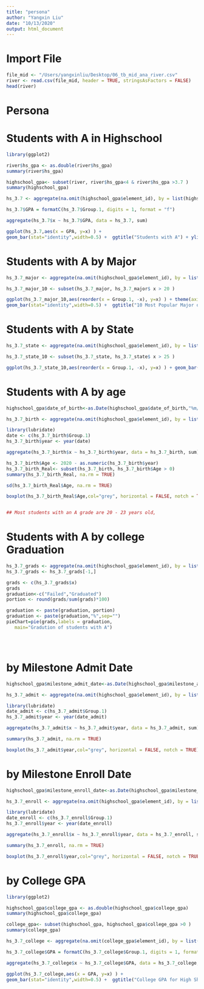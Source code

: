 ```yaml
---
title: "persona"
author: "Yangxin Liu"
date: "10/13/2020"
output: html_document
---
```


# Import File

```r

file_mid <- "/Users/yangxinliu/Desktop/06_tb_mid_ana_river.csv"
river <- read.csv(file_mid, header = TRUE, stringsAsFactors = FALSE)
head(river)

```

# Persona


# Students with A in Highschool
```r
library(ggplot2)

river$hs_gpa <- as.double(river$hs_gpa)
summary(river$hs_gpa)

highschool_gpa<- subset(river, river$hs_gpa<4 & river$hs_gpa >3.7 )
summary(highschool_gpa)

hs_3.7 <- aggregate(na.omit(highschool_gpa$element_id), by = list(highschool_gpa$hs_gpa), FUN = "length")

hs_3.7$GPA = formatC(hs_3.7$Group.1, digits = 1, format = "f")

aggregate(hs_3.7$x ~ hs_3.7$GPA, data = hs_3.7, sum)

ggplot(hs_3.7,aes(x = GPA, y=x) ) +
geom_bar(stat="identity",width=0.5) +  ggtitle("Students with A") + ylim(0,max(hs_3.7$x))


```



# Students with A by Major

```r

hs_3.7_major <- aggregate(na.omit(highschool_gpa$element_id), by = list(highschool_gpa$intended_major), FUN = "length")

hs_3.7_major_10 <- subset(hs_3.7_major, hs_3.7_major$ x > 20 )

ggplot(hs_3.7_major_10,aes(reorder(x = Group.1, -x), y=x) ) + theme(axis.text.x = element_text(angle = 90)) +
geom_bar(stat="identity",width=0.5) +  ggtitle("10 Most Popular Major of Students with A") + ylim(0,max(hs_3.7_major_10$x))


```



# Students with A by State

```r

hs_3.7_state <- aggregate(na.omit(highschool_gpa$element_id), by = list(highschool_gpa$address_home_state), FUN = "length")

hs_3.7_state_10 <- subset(hs_3.7_state, hs_3.7_state$ x > 25 )

ggplot(hs_3.7_state_10,aes(reorder(x = Group.1, -x), y=x) ) + geom_bar(stat="identity",width=0.5) +  ggtitle("5 States with the Most students with A") + ylim(0,max(hs_3.7_state_10$x))


```




# Students with A by age


```r

highschool_gpa$date_of_birth<-as.Date(highschool_gpa$date_of_birth,"%m/%d/%y")

hs_3.7_birth <- aggregate(na.omit(highschool_gpa$element_id), by = list(highschool_gpa$date_of_birth), FUN = "length")

library(lubridate)
date <- c(hs_3.7_birth$Group.1)
hs_3.7_birth$year <- year(date)

aggregate(hs_3.7_birth$x ~ hs_3.7_birth$year, data = hs_3.7_birth, sum)

hs_3.7_birth$Age <- 2020 - as.numeric(hs_3.7_birth$year)
hs_3.7_birth_Real<- subset(hs_3.7_birth, hs_3.7_birth$Age > 0)
summary(hs_3.7_birth_Real, na.rm = TRUE)

sd(hs_3.7_birth_Real$Age, na.rm = TRUE)

boxplot(hs_3.7_birth_Real$Age,col="grey", horizontal = FALSE, notch = TRUE)


## Most students with an A grade are 20 - 23 years old,

```


# Students with A by college Graduation

```r

hs_3.7_grads <- aggregate(na.omit(highschool_gpa$element_id), by = list(highschool_gpa$college_graduated), FUN = "length")
hs_3.7_grads <- hs_3.7_grads[-1,]

grads <- c(hs_3.7_grads$x)
grads
graduation<-c("Failed","Graduated")
portion <- round(grads/sum(grads)*100)

graduation <- paste(graduation, portion) 
graduation <- paste(graduation,"%",sep="") 
pieChart=pie(grads,labels = graduation,
   main="Gradution of students with A")





```

# by Milestone Admit Date

```r

highschool_gpa$milestone_admit_date<-as.Date(highschool_gpa$milestone_admit_date,"%m/%d/%y")

hs_3.7_admit <- aggregate(na.omit(highschool_gpa$element_id), by = list(highschool_gpa$milestone_admit_date), FUN = "length")

library(lubridate)
date_admit <- c(hs_3.7_admit$Group.1)
hs_3.7_admit$year <- year(date_admit)

aggregate(hs_3.7_admit$x ~ hs_3.7_admit$year, data = hs_3.7_admit, sum)

summary(hs_3.7_admit, na.rm = TRUE)

boxplot(hs_3.7_admit$year,col="grey", horizontal = FALSE, notch = TRUE)

```




# by Milestone Enroll Date

```r
highschool_gpa$milestone_enroll_date<-as.Date(highschool_gpa$milestone_enroll_date,"%m/%d/%y")

hs_3.7_enroll <- aggregate(na.omit(highschool_gpa$element_id), by = list(highschool_gpa$milestone_enroll_date), FUN = "length")

library(lubridate)
date_enroll <- c(hs_3.7_enroll$Group.1)
hs_3.7_enroll$year <- year(date_enroll)

aggregate(hs_3.7_enroll$x ~ hs_3.7_enroll$year, data = hs_3.7_enroll, sum)

summary(hs_3.7_enroll, na.rm = TRUE)

boxplot(hs_3.7_enroll$year,col="grey", horizontal = FALSE, notch = TRUE)
```


# by College GPA

```r

library(ggplot2)

highschool_gpa$college_gpa <- as.double(highschool_gpa$college_gpa)
summary(highschool_gpa$college_gpa)

college_gpa<- subset(highschool_gpa, highschool_gpa$college_gpa >0 )
summary(college_gpa)

hs_3.7_college <- aggregate(na.omit(college_gpa$element_id), by = list(college_gpa$college_gpa), FUN = "length")

hs_3.7_college$GPA = formatC(hs_3.7_college$Group.1, digits = 1, format = "f")

aggregate(hs_3.7_college$x ~ hs_3.7_college$GPA, data = hs_3.7_college, sum)

ggplot(hs_3.7_college,aes(x = GPA, y=x) ) +
geom_bar(stat="identity",width=0.5) +  ggtitle("College GPA for High Shcool Students with A") + ylim(0,max(hs_3.7_college$x))


```

